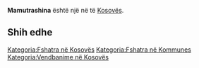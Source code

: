 {{Fshat në 
 | Emri                = Mamutrashina
 | EmriAlt                = 
 | NAME_SHORT_FORM=      
 | NAME_GENERIC=      
 | NAME_SORT_NAME_RO=      MAMUTRASHINA
 | FULL_NAME_RO = Mamutrashina
 | FULL_NAME_ND_RO=Mamutrashina
 | SORT_NAME_RG=MAMUTRASHINA
 | FULL_NAME_RG=Mamutrashina
 | FULL_NAME_ND_RG=Mamutrashina
 | SRP_NAME_SHORT_FORM=      
 | SRP_NAME_GENERIC=      
 | SRP_NAME_SORT_NAME_RO=      
 | SRP_FULL_NAME_RO = 
 | SRP_FULL_NAME_ND_RO=
 | SRP_SORT_NAME_RG=
 | SRP_FULL_NAME_RG=
 | SRP_FULL_NAME_ND_RG=
 | Emri (Rasa dhanore) = 
 | Figura              = 
 | Shteti              = Kosovo
 | Komuna              = 
 | Kodi postar         = 
 | Sipërfaqja          = 

 | Popullsia           = 

 | Regj. i popullsisë  = 
 | Dend. e popullsisë  = 
 | Faqja zyrtare       = 
 <!--- Koordinatat ----> 
 | Gjerësia            = 42.196667
 | Gjatësia            = 20.845833
 | Lartësia            = 
}}
'''Mamutrashina''' është një [[]] në [[]] të [[Kosovës]].

<!-- == Gjeografia == -->
<!-- == Historia == -->
<!-- == Demografia == -->
== Shih edhe ==
{{Komuna }}
{{Kosovo-Administrata-Cung}}

[[Kategoria:Fshatra në Kosovës]]
[[Kategoria:Fshatra në Kommunes ]]
[[Kategoria:Vendbanime në Kosovës]]